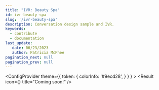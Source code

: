 ```yaml
---
title: "IVR: Beauty Spa"
id: ivr-beauty-spa
slug: '/ivr-beauty-spa'
description: Conversation design sample and IVR.
keywords:
  - contribute
  - documentation
last_update: 
   date: 06/23/2023
   author: Patricia McPhee
pagination_next: null
pagination_prev: null
---
```



<ConfigProvider
            theme={{
              token: {
                  colorInfo: '#9ecd28',
                }
              }
            }
          >
            <Result
              icon={<SmileOutlined />}
              title="Coming soon!"
            />
</ConfigProvider>